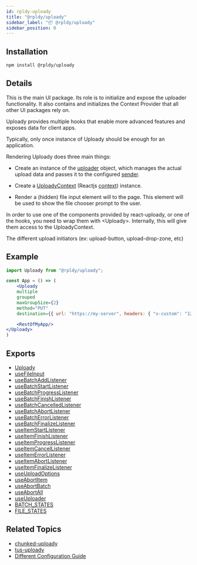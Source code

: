 ```yaml
---
id: rpldy-uploady
title: "@rpldy/uploady"
sidebar_label: "📦 @rpldy/uploady"
sidebar_position: 0
---
```


## Installation

```bash npm2yarn
npm install @rpldy/uploady
```

## Details

This is the main UI package. Its role is to initialize and expose the uploader functionality.
It also contains and initializes the Context Provider that all other UI packages rely on.

Uploady provides multiple hooks that enable more advanced features and exposes data for client apps.

Typically, only once instance of Uploady should be enough for an application.

Rendering Uploady does three main things:

- Create an instance of the [uploader](api/uploader) object,
which manages the actual upload data and passes it to the configured [sender](../getting-started/concepts#sender).

- Create a [UploadyContext](../api/context) (Reactjs [context](https://reactjs.org/docs/context.html)) instance.

- Render a (hidden) file input element will to the page. This element will be used to show the file chooser prompt to the user.

In order to use one of the components provided by react-uploady, or one of the hooks, you need to wrap them with &lt;Uploady&gt;.
Internally, this will give them access to the UploadyContext.

The different upload initiators (ex: upload-button, upload-drop-zone, etc)

## Example

```jsx title="Simple Example"
import Uploady from "@rpldy/uploady";

const App = () => (
	<Uploady
    multiple
    grouped
    maxGroupSize={2}
    method="PUT"
    destination={{ url: "https://my-server", headers: { "x-custom": "123" } }}>

    <RestOfMyApp/>
</Uploady>
)
```

## Exports

* [Uploady](../api)
* [useFileInput](../api/hooks/useFileInput)
* [useBatchAddListener](../api/hooks/useBatchAddListener)
* [useBatchStartListener](../api/hooks/useBatchStartListener)
* [useBatchProgressListener](../api/hooks/useBatchProgressListener)
* [useBatchFinishListener](../api/hooks/useBatchFinishListener)
* [useBatchCancelledListener](../api/hooks/useBatchCancelledListener)
* [useBatchAbortListener](../api/hooks/useBatchAbortListener)
* [useBatchErrorListener](../api/hooks/useBatchErrorListener)
* [useBatchFinalizeListener](../api/hooks/useBatchFinalizeListener)
* [useItemStartListener](../api/hooks/useItemStartListener)
* [useItemFinishListener](../api/hooks/useItemFinishListener)
* [useItemProgressListener](../api/hooks/useItemProgressListener)
* [useItemCancelListener](../api/hooks/useItemCancelListener)
* [useItemErrorListener](../api/hooks/useItemErrorListener)
* [useItemAbortListener](../api/hooks/useItemAbortListener)
* [useItemFinalizeListener](../api/hooks/useItemFinalizeListener)
* [useUploadOptions](../api/hooks/useUploadOptions)
* [useAbortItem](../api/hooks/useAbortItem)
* [useAbortBatch](../api/hooks/useAbortBatch)
* [useAbortAll](../api/hooks/useAbortAll)
* [useUploader](../api/hooks/useUploader)
* [BATCH_STATES](../api/constants#batchStates)
* [FILE_STATES](../api/constants#fileStates)


## Related Topics

* [chunked-uploady](rpldy-chunked-uploady)
* [tus-uploady](rpldy-tus-uploady)
* [Different Configuration Guide](../guides/DifferentConfiguration)
